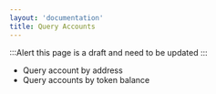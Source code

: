 ```yaml
---
layout: 'documentation'
title: Query Accounts
---
```


:::Alert
this page is a draft and need to be updated
:::

- Query account by address
- Query accounts by token balance
